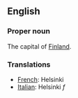==English==

===Proper noun===

The capital of [[Finland]].

===Translations===
*[[French]]: Helsinki
*[[Italian]]: Helsinki ''f''